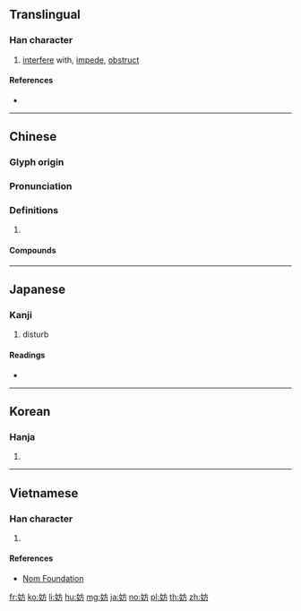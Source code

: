 {{character info/new}}
==Translingual==

===Han character===
{{Han char|rn=38|rad=女|as=04|sn=7|four=40427|canj=VYHS|ids=⿰女方}}

# [[interfere]] with, [[impede]], [[obstruct]]

====References====
* {{Han ref|kx=0257.100|dkj=06111|dj=0522.040|hdz=21033.040|uh=59A8|ud=22952|bh=A7AB|bd=42923}}

----

==Chinese==
{{zh-forms}}

===Glyph origin===
{{Han etym}}

===Pronunciation===
{{zh-pron
|m=fáng
|c=fong4
|mn=qz,xm,zz:hóng/tw:hông/xm:hong
|mc=y
|oc=y
|cat=
}}

===Definitions===
{{zh-hanzi}}

# {{rfdef|zh}}

====Compounds====
{{zh-der|不妨|不妨事|不妨頭|不相妨礙|何妨|利己妨人|好事多妨|妨功害能|妨害|妨害治安|妨害自由|妨害風化|妨止|妨殺|妨礙|才廣妨身|望門妨|無妨}}

----

==Japanese==

===Kanji===
{{ja-kanji|grade=c|rs=女04}}

# disturb

====Readings====
* {{ja-readings|on=[[ぼう]] (bō)|kun=[[さまたげる]] (samatageru)}}

----

==Korean==

===Hanja===
{{ko-hanja|hangeul=방|rv=bang|mr=pang|y=pang}}

# {{defn|lang=ko|sort=女04}}

----

==Vietnamese==

===Han character===
{{vi-hantu|[[phòng]], [[phương]]|rs=女04}}

# {{defn|lang=vi|sort=女04}}

====References====
* [http://nomfoundation.org/common/nom_details.php?codepoint=59a8 Nom Foundation]

[[fr:妨]]
[[ko:妨]]
[[li:妨]]
[[hu:妨]]
[[mg:妨]]
[[ja:妨]]
[[no:妨]]
[[pl:妨]]
[[th:妨]]
[[zh:妨]]